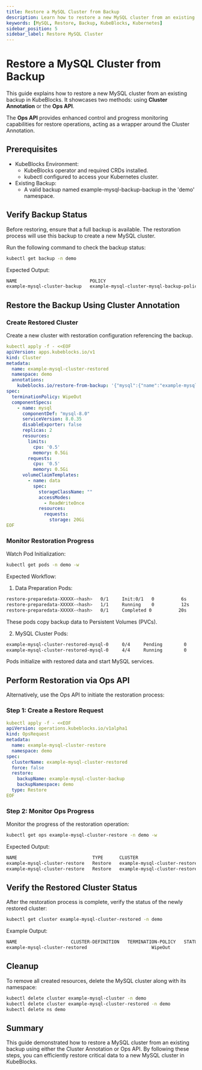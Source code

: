 ```yaml
---
title: Restore a MySQL Cluster from Backup
description: Learn how to restore a new MySQL cluster from an existing backup in KubeBlocks using the Cluster Annotation or Ops API.
keywords: [MySQL, Restore, Backup, KubeBlocks, Kubernetes]
sidebar_position: 5
sidebar_label: Restore MySQL Cluster
---
```



# Restore a MySQL Cluster from Backup

This guide explains how to restore a new MySQL cluster from an existing backup in KubeBlocks. It showcases two methods: using **Cluster Annotation** or the **Ops API**.

The **Ops API** provides enhanced control and progress monitoring capabilities for restore operations, acting as a wrapper around the Cluster Annotation.


## Prerequisites
- KubeBlocks Environment:
  - KubeBlocks operator and required CRDs installed.
  - kubectl configured to access your Kubernetes cluster.
- Existing Backup:
  - A valid backup named example-mysql-backup-backup in the 'demo' namespace.

## Verify Backup Status

Before restoring, ensure that a full backup is available. The restoration process will use this backup to create a new MySQL cluster.

Run the following command to check the backup status:
```bash
kubectl get backup -n demo
```

Expected Output:
```bash
NAME                           POLICY                                      METHOD       REPO      STATUS      TOTAL-SIZE   DURATION   DELETION-POLICY   CREATION-TIME          COMPLETION-TIME        EXPIRATION-TIME
example-mysql-cluster-backup   example-mysql-cluster-mysql-backup-policy   xtrabackup   s3-repo   Completed   1633717      18s        Delete            2025-03-07T03:25:22Z   2025-03-07T03:25:40Z
```

## Restore the Backup Using Cluster Annotation

### Create Restored Cluster

Create a new cluster with restoration configuration referencing the backup.

```yaml
kubectl apply -f - <<EOF
apiVersion: apps.kubeblocks.io/v1
kind: Cluster
metadata:
  name: example-mysql-cluster-restored
  namespace: demo
  annotations:
    kubeblocks.io/restore-from-backup: '{"mysql":{"name":"example-mysql-cluster-backup","namespace":"demo","volumeRestorePolicy":"Parallel"}}'
spec:
  terminationPolicy: WipeOut
  componentSpecs:
    - name: mysql
      componentDef: "mysql-8.0"
      serviceVersion: 8.0.35
      disableExporter: false
      replicas: 2
      resources:
        limits:
          cpu: '0.5'
          memory: 0.5Gi
        requests:
          cpu: '0.5'
          memory: 0.5Gi
      volumeClaimTemplates:
        - name: data
          spec:
            storageClassName: ""
            accessModes:
              - ReadWriteOnce
            resources:
              requests:
                storage: 20Gi
EOF
```

### Monitor Restoration Progress

Watch Pod Initialization:
```bash
kubectl get pods -n demo -w
```

Expected Workflow:

1. Data Preparation Pods:
```bash
restore-preparedata-XXXXX-<hash>   0/1     Init:0/1   0          6s
restore-preparedata-XXXXX-<hash>   1/1     Running    0          12s
restore-preparedata-XXXXX-<hash>   0/1     Completed 0          20s
```
These pods copy backup data to Persistent Volumes (PVCs).


2. MySQL Cluster Pods:
```bash
example-mysql-cluster-restored-mysql-0     0/4     Pending        0          0s
example-mysql-cluster-restored-mysql-0     4/4     Running        0          20s
```
Pods initialize with restored data and start MySQL services.

## Perform Restoration via Ops API

Alternatively, use the Ops API to initiate the restoration process:

### Step 1: Create a Restore Request

```yaml
kubectl apply -f - <<EOF
apiVersion: operations.kubeblocks.io/v1alpha1
kind: OpsRequest
metadata:
  name: example-mysql-cluster-restore
  namespace: demo
spec:
  clusterName: example-mysql-cluster-restored
  force: false
  restore:
    backupName: example-mysql-cluster-backup
    backupNamespace: demo
  type: Restore
EOF
```

### Step 2: Monitor Ops Progress

Monitor the progress of the restoration operation:
```bash
kubectl get ops example-mysql-cluster-restore -n demo -w
```
Expected Output:
```bash
NAME                            TYPE      CLUSTER                         STATUS    PROGRESS   AGE
example-mysql-cluster-restore   Restore   example-mysql-cluster-restored   Running   -/-        55s
example-mysql-cluster-restore   Restore   example-mysql-cluster-restored   Succeed   -/-        3m3s
```


## Verify the Restored Cluster Status

After the restoration process is complete, verify the status of the newly restored cluster:
```bash
kubectl get cluster example-mysql-cluster-restored -n demo
```
Example Output:
```bash
NAME                    CLUSTER-DEFINITION   TERMINATION-POLICY   STATUS    AGE
example-mysql-cluster-restored                        WipeOut               Running   3m2s
```

## Cleanup
To remove all created resources, delete the MySQL cluster along with its namespace:

```bash
kubectl delete cluster example-mysql-cluster -n demo
kubectl delete cluster example-mysql-cluster-restored -n demo
kubectl delete ns demo
```

## Summary
This guide demonstrated how to restore a MySQL cluster from an existing backup using either the Cluster Annotation or Ops API. By following these steps, you can efficiently restore critical data to a new MySQL cluster in KubeBlocks.
